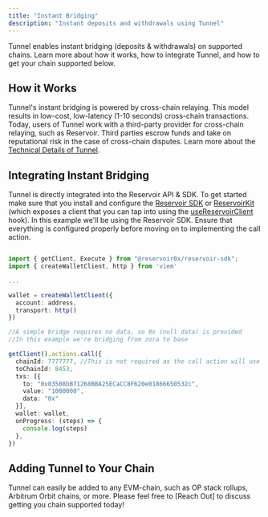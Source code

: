 ```yaml
---
title: "Instant Bridging"
description: "Instant deposits and withdrawals using Tunnel"
---
```


Tunnel enables instant bridging (deposits & withdrawals) on supported chains. Learn more about how it works, how to integrate Tunnel, and how to get your chain supported below.

## How it Works

Tunnel's instant bridging is powered by cross-chain relaying. This model results in low-cost, low-latency (1-10 seconds) cross-chain transactions. Today, users of Tunnel work with a third-party provider for cross-chain relaying, such as Reservoir. Third parties escrow funds and take on reputational risk in the case of cross-chain disputes. Learn more about the [Technical Details of Tunnel](/what-is-tunnel).

## Integrating Instant Bridging

Tunnel is directly integrated into the Reservoir API & SDK. To get started make sure that you install and configure the [Reservoir SDK](https://docs.reservoir.tools/reference/reservoir-sdk-jstsnode) or [ReservoirKit](https://docs.reservoir.tools/reference/reservoirkit) (which exposes a client that you can tap into using the [useReservoirClient](https://docs.reservoir.tools/reference/reservoirkit-hooks#usereservoirclient) hook). In this example we'll be using the Reservoir SDK. Ensure that everything is configured properly before moving on to implementing the call action.

```typescript Instant Bridge

import { getClient, Execute } from "@reservoir0x/reservoir-sdk";
import { createWalletClient, http } from 'viem'

...

wallet = createWalletClient({
  account: address,
  transport: http()
})

//A simple bridge requires no data, so 0x (null data) is provided
//In this example we're bridging from zora to base

getClient().actions.call({
  chainId: 7777777, //This is not required as the call action will use the active configured chain
  toChainId: 8453,
  txs: [{
    to: "0x03508bB71268BBA25ECaCC8F620e01866650532c",
   	value: "1000000",
    data: "0x"
  }],
  wallet: wallet,
  onProgress: (steps) => {
    console.log(steps)
  },
})
```

## Adding Tunnel to Your Chain

Tunnel can easily be added to any EVM-chain, such as OP stack rollups, Arbitrum Orbit chains, or more. Please feel free to [Reach Out] to discuss getting you chain supported today!
